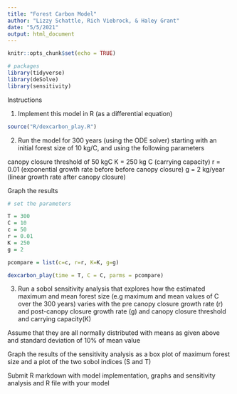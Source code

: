 ```yaml
---
title: "Forest Carbon Model"
author: "Lizzy Schattle, Rich Viebrock, & Haley Grant"
date: "5/5/2021"
output: html_document
---
```


```r
knitr::opts_chunk$set(echo = TRUE)
```

```r
# packages
library(tidyverse)
library(deSolve)
library(sensitivity)
```

Instructions

1. Implement this model in R (as a differential equation)

```r

source("R/dexcarbon_play.R")

```


2. Run the model for 300 years (using the ODE solver) starting with an initial forest size of 10 kg/C, and using the following parameters

 canopy closure threshold of 50 kgC 
 K = 250 kg C (carrying capacity) 
 r = 0.01 (exponential growth rate before before canopy closure)
 g = 2 kg/year (linear growth rate after canopy closure)

Graph the results

```r

# set the parameters

T = 300
C = 10
c = 50
r = 0.01
K = 250
g = 2

pcompare = list(c=c, r=r, K=K, g=g)

dexcarbon_play(time = T, C = C, parms = pcompare)

```

3. Run a sobol sensitivity analysis that explores how the estimated maximum and mean forest size (e.g maximum and mean values of C over the 300 years) varies with the pre canopy closure growth rate (r) and post-canopy closure growth rate (g) and canopy closure threshold and carrying capacity(K)

Assume that they are all normally distributed with means as given above and standard deviation of 10% of mean value

Graph the results of the sensitivity analysis as a box plot of maximum forest size and a plot of the two sobol indices (S and T)

Submit R markdown with model implementation, graphs and sensitivity analysis and R file with your model


```r

```

